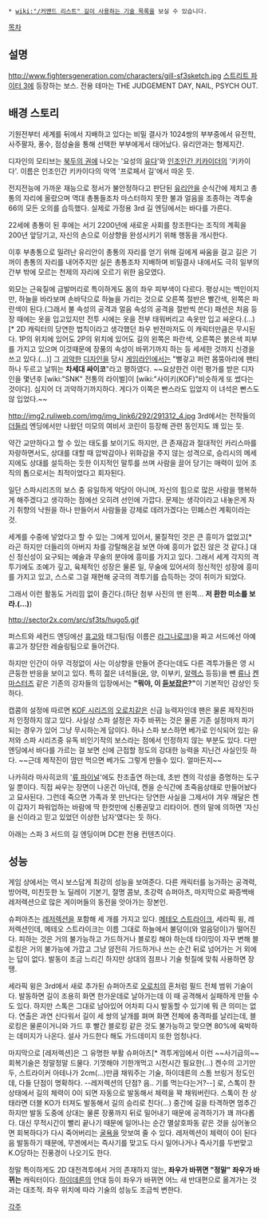 * [[wiki:"/커맨드 리스트" 길이 사용하는 기술 목록]]을 보실 수 있습니다.
[[목차]]
== 설명 ==
http://www.fightersgeneration.com/characters/gill-sf3sketch.jpg
[[스트리트 파이터 3]]에 등장하는 보스. 전용 테마는 THE JUDGEMENT DAY, NAIL, PSYCH OUT.
== 배경 스토리 ==
기원전부터 세계를 뒤에서 지배하고 있다는 비밀 결사가 1024쌍의 부부중에서 유전학, 사주팔자, 풍수, 점성술을 통해 선택한 부부에게서 태어났다. 유리안과는 형제지간.

디자인의 모티브는 [[북두의 권]]에 나오는 '요성의 [[유다]]'와 [[인조인간 키카이더]]의 '키카이다'. 이름은 인조인간 키카이다의 악역 '프로페서 길'에서 따온 듯.

전지전능에 가까운 재능으로 정서가 불안정하다고 판단된 [[유리안]]을 순식간에 제치고 총통의 자리에 올랐으며 역대 총통들조차 마스터하지 못한 불과 얼음을 조종하는 격투술 66의 모든 오의를 습득했다. 실제로 가정용 3rd 길 엔딩에서는 바다를 가른다.

22세에 총통이 된 후에는 서기 2200년에 새로운 사회를 창조한다는 조직의 계획을 200년 앞당기고, 자신의 손으로 이상향을 완성시키기 위해 행동을 개시한다.

이후 부총통으로 밀려난 유리안이 총통의 자리를 얻기 위해 길에게 싸움을 걸고 길은 기꺼이 총통의 자리를 내어주지만 실은 총통조차 지배하며 비밀결사 내에서도 극히 일부의 간부 밖에 모르는 천제의 자리에 오르기 위한 음모였다.

외모는 근육질에 금발머리로 특이하게도 몸의 좌우 피부색이 다르다. 평상시는 백인이지만, 하늘을 바라보며 손바닥으로 하늘을 가리는 것으로 오른쪽 절반은 빨간색, 왼쪽은 파란색이 된다.(그래서 불 속성의 공격과 얼음 속성의 공격을 절반씩 쓴다) 패션은 처음 등장 때에는 옷을 입고있지만 전투 시에는 옷을 전부 태워버리고 속옷만 입고 싸운다.(...)[* 2D 캐릭터의 당연한 법칙이라고 생각했던 좌우 반전마저도 이 캐릭터만큼은 무시된다. 1P의 위치에 있어도 2P의 위치에 있어도 길의 왼쪽은 파란색, 오른쪽은 붉은색 피부를 가지고 있으며 이것때문에 장풍의 속성이 바뀌기까지 하는 등 세세한 것까지 신경을 쓰고 있다.(...)] 그 [[괴악]]한 [[디자인]]을 당시 [[게임라인]]에서는 "뻘겋고 퍼런 몸뚱아리에 팬티 하나 두르고 날뛰는 '''차세대 싸이코'''"라고 평하였다. ~~요상한건 이런 평가를 받은 디자인을 몇년후 [wiki:"SNK" 전통의 라이벌]이 [wiki:"사이키(KOF)"비슷하게 또 썼다는것이다]. 심지어 더 괴악하기까지하다. 게다가 이쪽은 빤스라도 입었지 이 녀석은 빤스도 않 입었다.~~

http://img2.ruliweb.com/img/img_link6/292/291312_4.jpg
3rd에서는 전작들의 [[더들리]] 엔딩에서만 나왔던 미모의 여비서 코린이 등장해 관련 동인지도 꽤 있는 듯.

약간 교만하다고 할 수 있는 태도를 보이기도 하지만, 큰 존재감과 절대적인 카리스마를 자랑하면서도, 상대를 대할 때 압박감이나 위화감을 주지 않는 성격으로, 승리시의 메세지에도 상대를 설득하는 듯한 이지적인 말투를 쓰며 사람을 끌어 당기는 매력이 있어 조직의 톱으로서는 최적이었다고 회자된다.

일단 스파시리즈의 보스 중 유일하게 악당이 아니며, 자신의 힘으로 많은 사람을 행복하게 해주겠다고 생각하는 점에선 오히려 선인에 가깝다. 문제는 생각이라고 내놓은게 자기 취향의 낙원을 하나 만들어서 사람들을 강제로 데려가겠다는 민폐스런 계획이라는 것.

세계를 수중에 넣었다고 할 수 있는 그에게 있어서, 물질적인 것은 큰 흥미가 없었고[* 라곤 하지만 더들리의 아버지 차를 강탈해온걸 보면 아예 흥미가 없진 않은 것 같다.] 대신 정신성이 요구되는 예술과 무술의 분야에 흥미를 가지고 있다. 그래서 세계 각지의 격투기에도 조예가 깊고, 육체적인 성장은 물론 일, 무술에 있어서의 정신적인 성장에 흥미를 가지고 있고, 스스로 그걸 재현해 궁극의 격투기를 습득하는 것이 취미가 되었다.

그래서 이런 활동도 거리낌 없이 즐긴다.(하단 첨부 사진의 맨 왼쪽... '''저 환한 미소를 보라.(...)''')

http://sector2x.com/src/sf3ts/hugo5.gif

퍼스트와 세컨드 엔딩에선 [[휴고]]와 태그팀(팀 이름은 [[라그나로크]])을 짜고 서드에선 아예 휴고가 창단한 레슬링팀으로 들어간다.

하지만 인간이 아무 걱정없이 사는 이상향을 만들어 준다는데도 다른 격투가들은 영 시큰둥한 반응을 보이고 있다. 특히 젊은 녀석들([[윤]], 양, 이부키, [[알렉스]] 등등)을 뺀 [[류]]나 [[켄 마스터즈]] 같은 기존의 강자들의 입장에서는 '''"뭐야, 이 [[듣보잡]]은?"'''이 기본적인 감상인 듯하다.

캡콤의 설정에 따르면 [[KOF 시리즈]]의 [[오로치]]같은 신급 능력자인데 팬은 물론 제작진마저 인정하지 않고 있다. 사실상 스파 설정은 자주 바뀌는 것은 물론 기존 설정마저 파기되는 경우가 있어 그냥 무시하는게 답이다. 허나 스파 보스하면 베가로 인식되어 있는 유저와 스파 시리즈중 유독 비인기작의 보스라는 점에서 인정하지 않는 부분도 있다. 다만 엔딩에서 바다를 가르는 걸 보면 신에 근접할 정도의 강대한 능력을 지닌건 사실인듯 하다. ~~근데 제작진이 맘만 먹으면 베가도 그렇게 만들수 있다. 얼마든지~~

나카히라 마사히코의 '[[류 파이널]]'에도 찬조출연 하는데, 초반 켄의 각성을 증명하는 도구일 뿐이다. 직접 싸우는 장면이 나온건 아닌데, 켄을 순식간에 초죽음상태로 만들어놨다고 묘사된다. 그런데 죽으면 가족과 못 만난다는 당연한 사실을 그제서야 겨우 깨달은 켄이 갑자기 파워업하는 바람에 딱 한컷만에 신룡권맞고 리타이어. 켄의 말에 의하면 '자신을 신이라고 믿고 있었던 이상한 남자'였다는 듯 하다.

아래는 스파 3 서드의 길 엔딩이며 DC판 전용 컨텐츠이다.
{{{#!html
<iframe width="440" height="310" src="http://www.youtube.com/embed/CWcjRmWhNZw?feature=player_detailpage" frameborder="0" allowfullscreen></iframe>
}}}
== 성능 ==
게임 상에서는 역시 보스답게 최강의 성능을 보여준다. 다른 캐릭터를 능가하는 공격력, 방어력, 미친듯한 노 딜레이 기본기, 절명 콤보, 초강력 슈퍼아츠, 마지막으로 짜증백배 레저렉션으로 많은 게이머들의 동전을 앗아가는 장본인.

슈퍼아츠는 [[레저렉션]]을 포함해 세 개를 가지고 있다. [[메테오 스트라이크]], 세라픽 윙, 레저렉션인데, 메테오 스트라이크는 이름 그대로 하늘에서 불덩이(와 얼음덩이)가 떨어진다. 피하는 것은 거의 불가능하고 가드하거나 블로킹 해야 하는데 타이밍이 자꾸 변해 블로킹은 거의 불가능에 가깝고 그냥 얌전히 가드하거나 쓰는 순간 뒤로 넘어가는 거 외에는 답이 없다. 발동이 조금 느리긴 하지만 상대의 점프나 기술 헛질에 맞춰 사용하면 장땡.

세라픽 윙은 3rd에서 새로 추가된 슈퍼아츠로 [[오로치]]의 혼처럼 필드 전체 범위 기술이다. 발동하면 길이 조용히 화면 한가운데로 날아가는데 이 때 공격해서 실패하게 만들 수도 있다. 하지만 스톡은 그대로 남아있어 어차피 다시 발동할 수 있기에 뭐 큰 의미는 없다. 연출은 과연 신다워서 길이 세 쌍의 날개를 펴며 화면 전체에 충격파를 날리는데, 블로킹은 물론이거니와 가드 후 빨간 블로킹 같은 것도 불가능하고 맞으면 80%에 육박하는 데미지가 나온다. 설사 가드한다 해도 가드데미지 또한 엄청나다.

마지막으로 [레저렉션]은 그 유명한 부활 슈퍼아츠[* 격투게임에서 이런 ~~사기급의~~ 회복기술은 정말정말 드물다. 기껏해야 기한개먹고 시전시간 필요한(...) 켄수의 고기만두, 스트라이커 아테나가 2cm(...)만큼 채워주는 기술, 하이데른의 스톰 브링거 정도인데, 다들 단점이 명확하다. --레저렉션의 단점? 음.. 기를 먹는다는거?--] 로, 스톡이 찬 상태에서 길의 체력이 0이 되면 자동으로 발동해서 체력을 꽉 채워버린다. 스톡이 찬 상태라면 더블 KO가 터져도 발동해서 길의 승리로 친다(...) 중간에 길을 타격하면 멈추긴 하지만 발동 도중에 상대는 물론 장풍까지 뒤로 밀어내기 때문에 공격하기가 꽤 까다롭다. 대신 무적시간이 빨리 끝나기 때문에 일어나는 순간 멸살호파동 같은 것을 심어놓으면 회복하다가 다시 죽어버리는 [[굴욕]]을 맛보여 줄 수 있다. 레저렉션이 체력이 0이 된다음 발동하기 때문에, 무겐에서는 즉사기를 맞고도 다시 일어나거나 즉사기를 두번맞고 K.O당하는 진풍경이 나오기도 한다. 

정말 특이하게도 2D 대전격투에서 거의 존재하지 않는, '''좌우가 바뀌면 "정말" 좌우가 바뀌는''' 캐릭터이다. [[하이데른]]의 안대 등이 좌우가 바뀌면 어느 새 반대편으로 옮겨가는 것과는 대조적. 좌우 위치에 따라 기술의 성능도 조금씩 변한다.

[[각주]]
